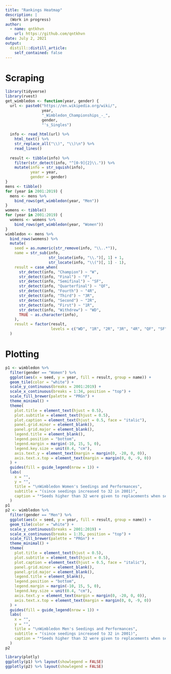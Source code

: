 ```yaml
---
title: "Rankings Heatmap"
description: |
  (Work in progress)
author:
  - name: qntkhvn
    url: https://github.com/qntkhvn
date: July 2, 2021
output:
  distill::distill_article:
    self_contained: false
---
```



# Scraping

```r
library(tidyverse)
library(rvest)
get_wimbledon <- function(year, gender) {
  url <- paste0("https://en.wikipedia.org/wiki/", 
                year,
                "_Wimbledon_Championships_-_",
                gender,
                "'s_Singles")
  
  info <- read_html(url) %>%
    html_text() %>%
    str_replace_all("\\)", "\\)\n") %>%
    read_lines()
  
  result <- tibble(info) %>%
    filter(str_detect(info, "^[0-9]{2}\\.")) %>%
    mutate(info = str_squish(info),
           year = year,
           gender = gender)
}
mens <- tibble()
for (year in 2001:2019) {
  mens <- mens %>% 
    bind_rows(get_wimbledon(year, "Men"))
}
womens <- tibble()
for (year in 2001:2019) {
  womens <- womens %>% 
    bind_rows(get_wimbledon(year, "Women"))
}
wimbledon <- mens %>% 
  bind_rows(womens) %>% 
  mutate(
    seed = as.numeric(str_remove(info, "\\..*")),
    name = str_sub(info,
                   str_locate(info, "\\.")[, 1] + 1,
                   str_locate(info, "\\(")[, 1] - 1),
    result = case_when(
      str_detect(info, "Champion") ~ "W",
      str_detect(info, "Final") ~ "F",
      str_detect(info, "Semifinal") ~ "SF",
      str_detect(info, "Quarterfinal") ~ "QF",
      str_detect(info, "Fourth") ~ "4R",
      str_detect(info, "Third") ~ "3R",
      str_detect(info, "Second") ~ "2R",
      str_detect(info, "First") ~ "1R",
      str_detect(info, "Withdrew") ~ "WD",
      TRUE ~ as.character(info),
    ),
    result = factor(result,
                    levels = c("WD", "1R", "2R", "3R", "4R", "QF", "SF", "F", "W"))
  )
```

# Plotting

```r
p1 <- wimbledon %>%
  filter(gender == "Women") %>% 
  ggplot(aes(x = seed, y = year, fill = result, group = name)) +
  geom_tile(color = "white") +
  scale_y_continuous(breaks = 2001:2019) +
  scale_x_continuous(breaks = 1:34, position = "top") +
  scale_fill_brewer(palette = "PRGn") +
  theme_minimal() +
  theme(
    plot.title = element_text(hjust = 0.5),
    plot.subtitle = element_text(hjust = 0.5),
    plot.caption = element_text(hjust = 0.5, face = "italic"),
    panel.grid.minor = element_blank(),
    panel.grid.major = element_blank(),
    legend.title = element_blank(),
    legend.position = "bottom",
    legend.margin = margin(-10, 15, 5, 0),
    legend.key.size = unit(0.4, "cm"),
    axis.text.y = element_text(margin = margin(0, -20, 0, 0)),
    axis.text.x.top = element_text(margin = margin(0, 0, -9, 0))
  ) +
  guides(fill = guide_legend(nrow = 1)) + 
  labs(
    x = "",
    y = "",
    title = "\nWimbledon Women's Seedings and Performances",
    subtitle = "(since seedings increased to 32 in 2001)",
    caption = "*Seeds higher than 32 were given to replacements when seeded players withdrew after the draw has been made"
  )
p1
p2 <- wimbledon %>%
  filter(gender == "Men") %>% 
  ggplot(aes(x = seed, y = year, fill = result, group = name)) +
  geom_tile(color = "white") +
  scale_y_continuous(breaks = 2001:2019) +
  scale_x_continuous(breaks = 1:35, position = "top") +
  scale_fill_brewer(palette = "PRGn") +
  theme_minimal() +
  theme(
    plot.title = element_text(hjust = 0.5),
    plot.subtitle = element_text(hjust = 0.5),
    plot.caption = element_text(hjust = 0.5, face = "italic"),
    panel.grid.minor = element_blank(),
    panel.grid.major = element_blank(),
    legend.title = element_blank(),
    legend.position = "bottom",
    legend.margin = margin(-10, 15, 5, 0),
    legend.key.size = unit(0.4, "cm"),
    axis.text.y = element_text(margin = margin(0, -20, 0, 0)),
    axis.text.x.top = element_text(margin = margin(0, 0, -9, 0))
  ) +
  guides(fill = guide_legend(nrow = 1)) + 
  labs(
    x = "",
    y = "",
    title = "\nWimbledon Men's Seedings and Performances",
    subtitle = "(since seedings increased to 32 in 2001)",
    caption = "*Seeds higher than 32 were given to replacements when seeded players withdrew after the draw has been made"
  )
p2
```

```r
library(plotly)
ggplotly(p1) %>% layout(showlegend = FALSE)
ggplotly(p2) %>% layout(showlegend = FALSE)
```


